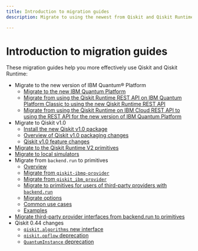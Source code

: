 ```yaml
---
title: Introduction to migration guides
description: Migrate to using the newest from Qiskit and Qiskit Runtime

---
```


# Introduction to migration guides

These migration guides help you more effectively use Qiskit and Qiskit Runtime:

* Migrate to the new version of IBM Quantum&reg; Platform
   * [Migrate to the new IBM Quantum Platform](/docs/migration-guides/classic-iqp-to-cloud-iqp)
   * [Migrate from using the Qiskit Runtime REST API on IBM Quantum Platform Classic to using the new Qiskit Runtime REST API](/docs/migration-guides/migrate-classic-rest-api#from-classic)
   * [Migrate from using the Qiskit Runtime on IBM Cloud REST API to using the REST API for the new version of IBM Quantum Platform](/docs/migration-guides/migrate-classic-rest-api#from-runtime-cloud)
* Migrate to Qiskit v1.0
   * [Install the new Qiskit v1.0 package](/docs/migration-guides/qiskit-1.0-installation)
   * [Overview of Qiskit v1.0 packaging changes](/docs/migration-guides/metapackage-migration)
   * [Qiskit v1.0 feature changes](/docs/migration-guides/qiskit-1.0-features)
* [Migrate to the Qiskit Runtime V2 primitives](/docs/migration-guides/v2-primitives)
* [Migrate to local simulators](/docs/migration-guides/local-simulators)
* Migrate from `backend.run` to primitives
   * [Overview](/docs/migration-guides/qiskit-runtime)
   * [Migrate from `qiskit-ibmq-provider`](/docs/migration-guides/qiskit-runtime-from-ibmq-provider)
   * [Migrate from `qiskit_ibm_provider`](/docs/migration-guides/qiskit-runtime-from-ibm-provider)
   * [Migrate to primitives for users of third-party providers with `backend.run`](/docs/migration-guides/qiskit-backend-primitives)
   * [Migrate options](/docs/migration-guides/qiskit-runtime-options)
   * [Common use cases](/docs/migration-guides/qiskit-runtime-use-case)
   * [Examples](/docs/migration-guides/qiskit-runtime-examples)
* [Migrate third-party provider interfaces from backend.run to primitives](/docs/migration-guides/external-providers-primitives-v2)
* Qiskit 0.44 changes
   * [`qiskit.algorithms` new interface](/docs/migration-guides/qiskit-algorithms-module)
   * [`qiskit.opflow` deprecation](/docs/migration-guides/qiskit-opflow-module)
   * [`QuantumInstance` deprecation](/docs/migration-guides/qiskit-quantum-instance)
